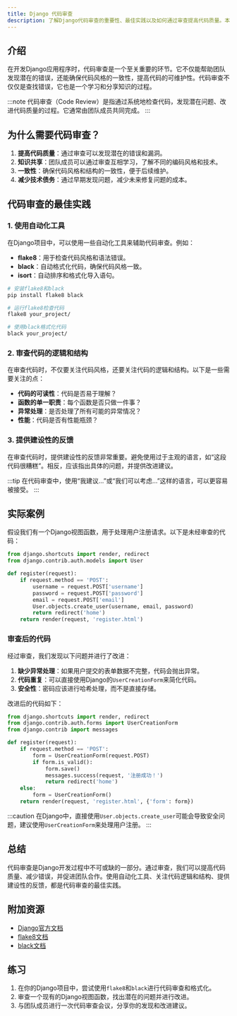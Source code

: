 ```yaml
---
title: Django 代码审查
description: 了解Django代码审查的重要性、最佳实践以及如何通过审查提高代码质量。本文适合初学者，包含实际案例和代码示例。
---
```


## 介绍

在开发Django应用程序时，代码审查是一个至关重要的环节。它不仅能帮助团队发现潜在的错误，还能确保代码风格的一致性，提高代码的可维护性。代码审查不仅仅是查找错误，它也是一个学习和分享知识的过程。

:::note
代码审查（Code Review）是指通过系统地检查代码，发现潜在问题、改进代码质量的过程。它通常由团队成员共同完成。
:::

## 为什么需要代码审查？

1. **提高代码质量**：通过审查可以发现潜在的错误和漏洞。
2. **知识共享**：团队成员可以通过审查互相学习，了解不同的编码风格和技术。
3. **一致性**：确保代码风格和结构的一致性，便于后续维护。
4. **减少技术债务**：通过早期发现问题，减少未来修复问题的成本。

## 代码审查的最佳实践

### 1. 使用自动化工具

在Django项目中，可以使用一些自动化工具来辅助代码审查。例如：

- **flake8**：用于检查代码风格和语法错误。
- **black**：自动格式化代码，确保代码风格一致。
- **isort**：自动排序和格式化导入语句。

```bash
# 安装flake8和black
pip install flake8 black
```

```bash
# 运行flake8检查代码
flake8 your_project/
```

```bash
# 使用black格式化代码
black your_project/
```

### 2. 审查代码的逻辑和结构

在审查代码时，不仅要关注代码风格，还要关注代码的逻辑和结构。以下是一些需要关注的点：

- **代码的可读性**：代码是否易于理解？
- **函数的单一职责**：每个函数是否只做一件事？
- **异常处理**：是否处理了所有可能的异常情况？
- **性能**：代码是否有性能瓶颈？

### 3. 提供建设性的反馈

在审查代码时，提供建设性的反馈非常重要。避免使用过于主观的语言，如“这段代码很糟糕”。相反，应该指出具体的问题，并提供改进建议。

:::tip
在代码审查中，使用“我建议...”或“我们可以考虑...”这样的语言，可以更容易被接受。
:::

## 实际案例

假设我们有一个Django视图函数，用于处理用户注册请求。以下是未经审查的代码：

```python
from django.shortcuts import render, redirect
from django.contrib.auth.models import User

def register(request):
    if request.method == 'POST':
        username = request.POST['username']
        password = request.POST['password']
        email = request.POST['email']
        User.objects.create_user(username, email, password)
        return redirect('home')
    return render(request, 'register.html')
```

### 审查后的代码

经过审查，我们发现以下问题并进行了改进：

1. **缺少异常处理**：如果用户提交的表单数据不完整，代码会抛出异常。
2. **代码重复**：可以直接使用Django的`UserCreationForm`来简化代码。
3. **安全性**：密码应该进行哈希处理，而不是直接存储。

改进后的代码如下：

```python
from django.shortcuts import render, redirect
from django.contrib.auth.forms import UserCreationForm
from django.contrib import messages

def register(request):
    if request.method == 'POST':
        form = UserCreationForm(request.POST)
        if form.is_valid():
            form.save()
            messages.success(request, '注册成功！')
            return redirect('home')
    else:
        form = UserCreationForm()
    return render(request, 'register.html', {'form': form})
```

:::caution
在Django中，直接使用`User.objects.create_user`可能会导致安全问题，建议使用`UserCreationForm`来处理用户注册。
:::

## 总结

代码审查是Django开发过程中不可或缺的一部分。通过审查，我们可以提高代码质量、减少错误，并促进团队合作。使用自动化工具、关注代码逻辑和结构、提供建设性的反馈，都是代码审查的最佳实践。

## 附加资源

- [Django官方文档](https://docs.djangoproject.com/)
- [flake8文档](https://flake8.pycqa.org/en/latest/)
- [black文档](https://black.readthedocs.io/en/stable/)

## 练习

1. 在你的Django项目中，尝试使用`flake8`和`black`进行代码审查和格式化。
2. 审查一个现有的Django视图函数，找出潜在的问题并进行改进。
3. 与团队成员进行一次代码审查会议，分享你的发现和改进建议。
